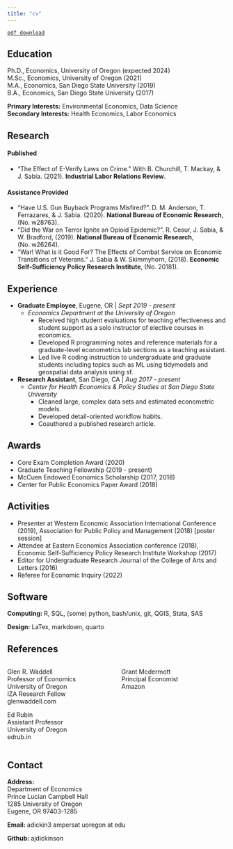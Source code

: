 ```yaml
---
title: "cv"
---
```


[`pdf download`]()

## Education

Ph.D., Economics, University of Oregon (expected 2024)  
M.Sc., Economics, University of Oregon (2021)  
M.A., Economics, San Diego State University (2019)  
B.A., Economics, San Diego State University (2017)  

__Primary Interests:__ Environmental Economics, Data Science  
__Secondary Interests:__ Health Economics, Labor Economics

## Research

#### Published

- "The Effect of E-Verify Laws on Crime." With B. Churchill, T. Mackay, & J. Sabia. (2021). **Industrial Labor Relations Review**.

#### Assistance Provided

- "Have U.S. Gun Buyback Programs Misfired?". D. M. Anderson, T. Ferrazares, & J. Sabia. (2020). **National Bureau of Economic Research**, (No. w28763).
- "Did the War on Terror Ignite an Opioid Epidemic?". R. Cesur, J. Sabia, & W. Bradford, (2019). **National Bureau of Economic Research**, (No. w26264).
- "War! What is it Good For? The Effects of Combat Service on Economic Transitions of Veterans." J. Sabia & W. Skimmyhorn, (2018). **Economic Self-Sufficiency Policy Research Institute**, (No. 20181).

## Experience

- **Graduate Employee**, Eugene, OR | *Sept 2019 - present*
  - *Economics Department at the University of Oregon*
    - Received high student evaluations for teaching effectiveness and student support as a solo instructor of elective courses in economics.
    - Developed R programming notes and reference materials for a graduate-level econometrics lab sections as a teaching assistant.
    - Led live R coding instruction to undergraduate and graduate students including topics such as ML using tidymodels and geospatial data analysis using sf.
- **Research Assistant**, San Diego, CA | *Aug 2017 - present*
  - *Center for Health Economics & Policy Studies at San Diego State University*
    - Cleaned large, complex data sets and estimated econometric models.
    - Developed detail-oriented workflow habits.
    - Coauthored a published research article.

## Awards

- Core Exam Completion Award (2020)
- Graduate Teaching Fellowship (2019 - present)
- McCuen Endowed Economics Scholarship (2017, 2018)
- Center for Public Economics Paper Award (2018)

## Activities

- Presenter at Western Economic Association International Conference (2019), Association for Public Policy and Management (2018) [poster session]
- Attendee at Eastern Economics Association conference (2018), Economic Self-Sufficiency Policy Research Institute Workshop (2017)
- Editor for Undergraduate Research Journal of the College of Arts and Letters (2016)
- Referee for Economic Inquiry (2022)

## Software

__Computing:__ R, SQL, (some) python, bash/unix, git, QGIS, Stata, SAS

__Design:__ LaTex, markdown, quarto

## References

:::: {.columns}

::: {.column width="50%"}
[Glen R. Waddell]{.hi}  
Professor of Economics  
University of Oregon  
IZA Research Fellow  
glenwaddell.com  


Ed Rubin  
Assistant Professor  
University of Oregon  
edrub.in  

:::

::: {.column width="50%"}
Grant Mcdermott  
Principal Economist  
Amazon  


:::

::::



## Contact
**Address:**  
Department of Economics  
Prince Lucian Campbell Hall  
1285 University of Oregon  
Eugene, OR 97403-1285  


**Email:** adickin3 ampersat uoregon at edu  


**Github:** ajdickinson  

